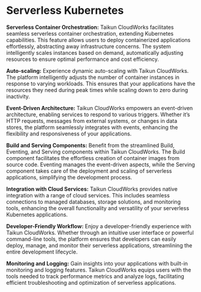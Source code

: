 # Serverless Kubernetes

**Serverless Container Orchestration:** Taikun CloudWorks facilitates seamless serverless container orchestration, extending Kubernetes capabilities. This feature allows users to deploy containerized applications effortlessly, abstracting away infrastructure concerns. The system intelligently scales instances based on demand, automatically adjusting resources to ensure optimal performance and cost efficiency.

**Auto-scaling:** Experience dynamic auto-scaling with Taikun CloudWorks. The platform intelligently adjusts the number of container instances in response to varying workloads. This ensures that your applications have the resources they need during peak times while scaling down to zero during inactivity.

**Event-Driven Architecture:** Taikun CloudWorks empowers an event-driven architecture, enabling services to respond to various triggers. Whether it’s HTTP requests, messages from external systems, or changes in data stores, the platform seamlessly integrates with events, enhancing the flexibility and responsiveness of your applications.

**Build and Serving Components:** Benefit from the streamlined Build, Eventing, and Serving components within Taikun CloudWorks. The Build component facilitates the effortless creation of container images from source code. Eventing manages the event-driven aspects, while the Serving component takes care of the deployment and scaling of serverless applications, simplifying the development process.

**Integration with Cloud Services:** Taikun CloudWorks provides native integration with a range of cloud services. This includes seamless connections to managed databases, storage solutions, and monitoring tools, enhancing the overall functionality and versatility of your serverless Kubernetes applications.

**Developer-Friendly Workflow:** Enjoy a developer-friendly experience with Taikun CloudWorks. Whether through an intuitive user interface or powerful command-line tools, the platform ensures that developers can easily deploy, manage, and monitor their serverless applications, streamlining the entire development lifecycle.

**Monitoring and Logging:** Gain insights into your applications with built-in monitoring and logging features. Taikun CloudWorks equips users with the tools needed to track performance metrics and analyze logs, facilitating efficient troubleshooting and optimization of serverless applications.